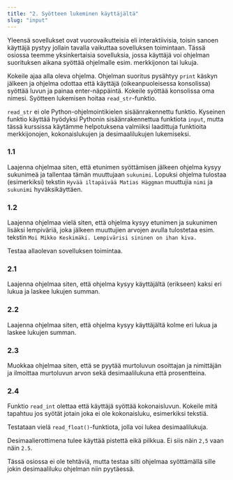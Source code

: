 ```yaml
---
title: "2. Syötteen lukeminen käyttäjältä"
slug: "input"
---
```


Yleensä sovellukset ovat vuorovaikutteisia eli interaktiivisia, toisin sanoen käyttäjä pystyy jollain tavalla vaikuttaa sovelluksen toimintaan. Tässä
osiossa teemme yksinkertaisia sovelluksia, jossa käyttäjä voi ohjelman suorituksen aikana syöttää ohjelmalle esim. merkkijonon tai lukuja.


<Segment title="1. Merkkijonon lukeminen">

Kokeile ajaa alla oleva ohjelma. Ohjelman suoritus pysähtyy `print` käskyn jälkeen ja ohjelma odottaa että käyttäjä (oikeanpuoleisessa konsolissa)
syöttää luvun ja painaa enter-näppäintä. Kokeile syöttää konsolissa oma nimesi. Syötteen lukemisen hoitaa `read_str`-funktio.

<Obs>

`read_str` ei ole Python-ohjelmointikielen sisäänrakennettu funktio. Kyseinen funktio käyttää hyödyksi Pythonin sisäänrakennettua 
funktiota `input`, mutta tässä kurssissa käytämme helpotuksena valmiiksi laadittuja funktioita merkkijonojen, kokonaislukujen ja desimaalilukujen lukemiseksi.

</Obs>

<Trinket id="cb12130092" height="300"/>

###  1.1
Laajenna ohjelmaa siten, että etunimen syöttämisen jälkeen ohjelma kysyy sukunimeä ja tallentaa tämän muuttujaan `sukunimi`. Lopuksi ohjelma
tulostaa (esimerkiksi) tekstin `Hyvää iltapäivää Matias Häggman` muuttujia `nimi` ja `sukunimi` hyväksikäyttäen.

###  1.2
Laajenna ohjelmaa vielä siten, että ohjelma kysyy etunimen ja sukunimen lisäksi lempiväriä, joka jälkeen muuttujien arvojen avulla tulostetaa esim.
tekstin `Moi Mikko Keskimäki. Lempivärisi sininen on ihan kiva.`

</Segment>

<Segment title="2. Kokonaisluvun lukeminen">

Testaa allaolevan sovelluksen toimintaa.
<Trinket id="05094acffe" height="300"/>

###  2.1
Laajenna ohjelmaa siten, että ohjelma kysyy käyttäjältä (erikseen) kaksi eri lukua ja laskee lukujen summan.

###  2.2
Laajenna ohjelmaa siten, että ohjelma kysyy käyttäjältä kolme eri lukua ja laskee lukujen summan.

###  2.3
Muokkaa ohjelmaa siten, että se pyytää murtoluvun osoittajan ja nimittäjän ja ilmoittaa murtoluvun arvon sekä desimaalilukuna että prosentteina.

###  2.4
Funktio `read_int` olettaa että käyttäjä syöttää kokonaisluvun. Kokeile mitä tapahtuu jos syötät jotain joka ei ole kokonaisluku, esimerkiksi
tekstiä.
</Segment>

<Segment title="3. Desimaaliluvun lukeminen">

Testataan vielä `read_float()`-funktiota, jolla voi lukea desimaalilukuja.

<Obs>

Desimaalierottimena tulee käyttää pistettä eikä pilkkua. Ei siis näin `2,5` vaan näin `2.5`.

</Obs>

Tässä osiossa ei ole tehtäviä, mutta testaa silti ohjelmaa syöttämällä sille jokin desimaaliluku ohjelman niin pyytäessä.
<Trinket id="098636294b" height="300"/>
</Segment>
